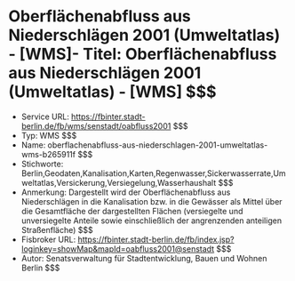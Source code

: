 # Oberflächenabfluss aus Niederschlägen 2001 (Umweltatlas) - [WMS]- Titel: Oberflächenabfluss aus Niederschlägen 2001 (Umweltatlas) - [WMS] $$$
- Service URL: https://fbinter.stadt-berlin.de/fb/wms/senstadt/oabfluss2001 $$$
- Typ: WMS $$$
- Name: oberflachenabfluss-aus-niederschlagen-2001-umweltatlas-wms-b265911f $$$
- Stichworte: Berlin,Geodaten,Kanalisation,Karten,Regenwasser,Sickerwasserrate,Umweltatlas,Versickerung,Versiegelung,Wasserhaushalt $$$
- Anmerkung: Dargestellt wird der Oberflächenabfluss aus Niederschlägen in die Kanalisation bzw. in die Gewässer als Mittel über die Gesamtfläche der dargestellten Flächen (versiegelte und unversiegelte Anteile sowie einschließlich der angrenzenden anteiligen Straßenfläche) $$$
- Fisbroker URL: https://fbinter.stadt-berlin.de/fb/index.jsp?loginkey=showMap&mapId=oabfluss2001@senstadt $$$
- Autor: Senatsverwaltung für Stadtentwicklung, Bauen und Wohnen Berlin $$$
